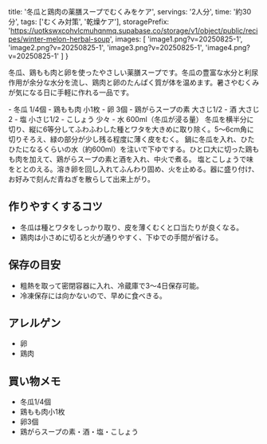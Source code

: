 
  title: '冬瓜と鶏肉の薬膳スープでむくみをケア',
  servings: '2人分',
  time: '約30分',
  tags: ['むくみ対策', '乾燥ケア'],
  storagePrefix: 'https://uotkswxcohvlcmuhqnmq.supabase.co/storage/v1/object/public/recipes/winter-melon-herbal-soup',
  images: [
    'image1.png?v=20250825-1',
    'image2.png?v=20250825-1',
    'image3.png?v=20250825-1',
    'image4.png?v=20250825-1'
  ]
}

<RecipeLayout meta={meta}>

冬瓜、鶏もも肉と卵を使ったやさしい薬膳スープです。冬瓜の豊富な水分と利尿作用が余分な水分を流し、鶏肉と卵のたんぱく質が体を温めます。暑さやむくみが気になる日に手軽に作れる一品です。

<Ingredients title="材料（2人分）">
- 冬瓜 1/4個
- 鶏もも肉 小1枚
- 卵 3個
- 鶏がらスープの素 大さじ1/2
- 酒 大さじ2
- 塩 小さじ1/2
- こしょう 少々
- 水 600ml（冬瓜が浸る量）
</Ingredients>

<Steps>
  <Step title="冬瓜を下処理する" img={`${meta.storagePrefix}/image2.png?v=20250825-1`} time="約10分" note="冬瓜の皮や種を除く">
    冬瓜を横半分に切り、縦に6等分してふわふわした種とワタを大きめに取り除く。5〜6cm角に切りそろえ、緑の部分が少し残る程度に薄く皮をむく。
  </Step>
  <Step title="冬瓜と鶏肉を煮る" img={`${meta.storagePrefix}/image3.png?v=20250825-1`} time="約15分">
    鍋に冬瓜を入れ、ひたひたになるくらいの水（約600ml）を注いで下ゆでする。ひと口大に切った鶏もも肉を加えて、鶏がらスープの素と酒を入れ、中火で煮る。
  </Step>
  <Step title="味付けして卵を流し入れる" img={`${meta.storagePrefix}/image1.png?v=20250825-1`} time="約5分">
    塩とこしょうで味をととのえる。溶き卵を回し入れてふんわり固め、火を止める。器に盛り付け、お好みで刻んだ青ねぎを散らして出来上がり。
  </Step>
</Steps>

## 作りやすくするコツ
- 冬瓜は種とワタをしっかり取り、皮を薄くむくと口当たりが良くなる。
- 鶏肉は小さめに切ると火が通りやすく、下ゆでの手間が省ける。

## 保存の目安
- 粗熱を取って密閉容器に入れ、冷蔵庫で3〜4日保存可能。
- 冷凍保存には向かないので、早めに食べきる。

## アレルゲン
- 卵
- 鶏肉

## 買い物メモ
- 冬瓜1/4個
- 鶏もも肉小1枚
- 卵3個
- 鶏がらスープの素・酒・塩・こしょう
</RecipeLayout>
